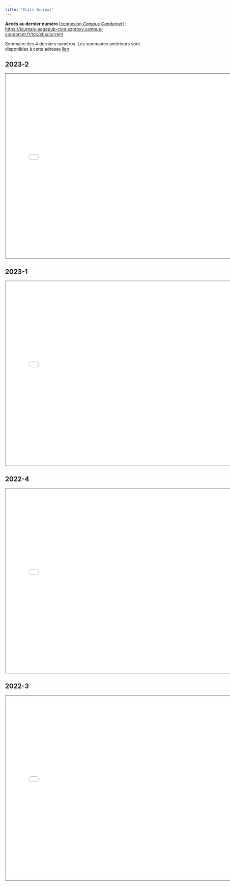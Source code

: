 ```yaml
---
title: "Stata Journal"
---
```



**Accès au dernier numéro** \[[connexion *Campus Condorcet*](https://refid-auth.campus-condorcet.fr/cas/login?service=https%3A%2F%2Fwww.campus-condorcet.fr%2Fservlet%2Fcom.jsbsoft.jtf.core.SG%3FPROC%3DIDENTIFICATION_FRONT)\] :    
<https://journals-sagepub-com.ezproxy.campus-condorcet.fr/toc/stja/current>


Sommaire des 4 derniers numéros. Les sommaires antérieurs sont disponibles à cette adresse [lien](https://github.com/mthevenin/stata_fr/tree/master/sj)

::: panel-tabset

## **2023-2**

<iframe src="sj/stja_23_2.pdf" height="600" width="750" style="border: 1px solid #464646;" allowfullscreen allow="autoplay">
</iframe>


## **2023-1**

<iframe src="sj/stja_23_1.pdf" height="600" width="750" style="border: 1px solid #464646;" allowfullscreen allow="autoplay">
</iframe>


## **2022-4**

<iframe src="sj/stja_22_4.pdf" height="600" width="750" style="border: 1px solid #464646;" allowfullscreen allow="autoplay">
</iframe>

## **2022-3**

<iframe src="sj/stja_22_3.pdf" height="600" width="750" style="border: 1px solid #464646;" allowfullscreen allow="autoplay">
</iframe>

:::



